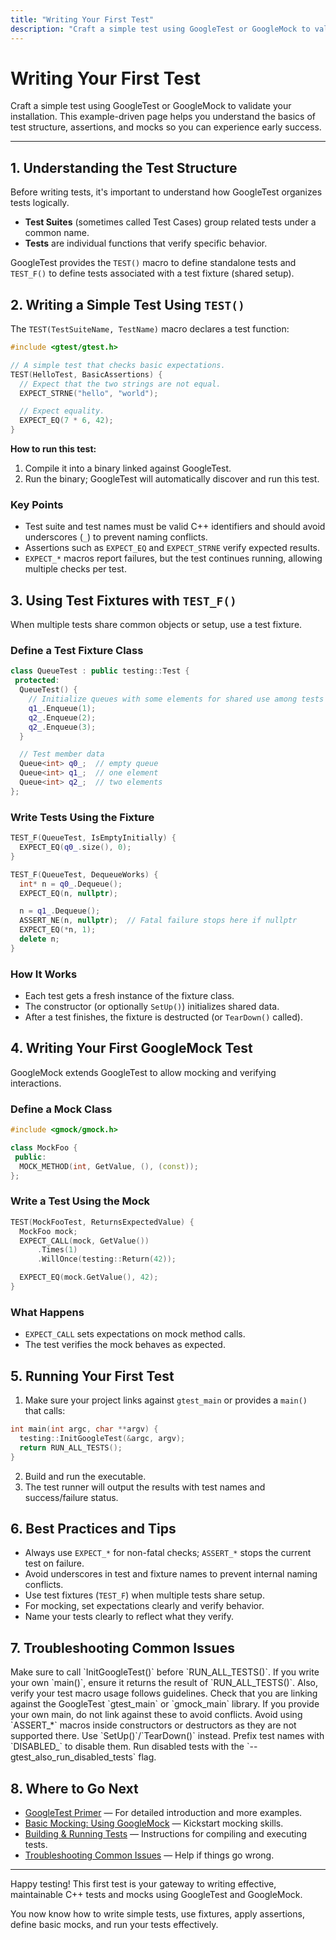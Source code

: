 ```yaml
---
title: "Writing Your First Test"
description: "Craft a simple test using GoogleTest or GoogleMock to validate your installation. This example-driven page helps you understand the basics of test structure, assertions, and mocks so you can experience early success."
---
```


# Writing Your First Test

Craft a simple test using GoogleTest or GoogleMock to validate your installation. This example-driven page helps you understand the basics of test structure, assertions, and mocks so you can experience early success.

---

## 1. Understanding the Test Structure

Before writing tests, it's important to understand how GoogleTest organizes tests logically.

- **Test Suites** (sometimes called Test Cases) group related tests under a common name.
- **Tests** are individual functions that verify specific behavior.

GoogleTest provides the `TEST()` macro to define standalone tests and `TEST_F()` to define tests associated with a test fixture (shared setup).

## 2. Writing a Simple Test Using `TEST()`

The `TEST(TestSuiteName, TestName)` macro declares a test function:

```cpp
#include <gtest/gtest.h>

// A simple test that checks basic expectations.
TEST(HelloTest, BasicAssertions) {
  // Expect that the two strings are not equal.
  EXPECT_STRNE("hello", "world");

  // Expect equality.
  EXPECT_EQ(7 * 6, 42);
}
```

**How to run this test:**
1. Compile it into a binary linked against GoogleTest.
2. Run the binary; GoogleTest will automatically discover and run this test.

### Key Points
- Test suite and test names must be valid C++ identifiers and should avoid underscores (`_`) to prevent naming conflicts.
- Assertions such as `EXPECT_EQ` and `EXPECT_STRNE` verify expected results.
- `EXPECT_*` macros report failures, but the test continues running, allowing multiple checks per test.

## 3. Using Test Fixtures with `TEST_F()`

When multiple tests share common objects or setup, use a test fixture.

### Define a Test Fixture Class

```cpp
class QueueTest : public testing::Test {
 protected:
  QueueTest() {
    // Initialize queues with some elements for shared use among tests
    q1_.Enqueue(1);
    q2_.Enqueue(2);
    q2_.Enqueue(3);
  }

  // Test member data
  Queue<int> q0_;  // empty queue
  Queue<int> q1_;  // one element
  Queue<int> q2_;  // two elements
};
```

### Write Tests Using the Fixture

```cpp
TEST_F(QueueTest, IsEmptyInitially) {
  EXPECT_EQ(q0_.size(), 0);
}

TEST_F(QueueTest, DequeueWorks) {
  int* n = q0_.Dequeue();
  EXPECT_EQ(n, nullptr);

  n = q1_.Dequeue();
  ASSERT_NE(n, nullptr);  // Fatal failure stops here if nullptr
  EXPECT_EQ(*n, 1);
  delete n;
}
```

### How It Works
- Each test gets a fresh instance of the fixture class.
- The constructor (or optionally `SetUp()`) initializes shared data.
- After a test finishes, the fixture is destructed (or `TearDown()` called).

## 4. Writing Your First GoogleMock Test

GoogleMock extends GoogleTest to allow mocking and verifying interactions.

### Define a Mock Class

```cpp
#include <gmock/gmock.h>

class MockFoo {
 public:
  MOCK_METHOD(int, GetValue, (), (const));
};
```

### Write a Test Using the Mock

```cpp
TEST(MockFooTest, ReturnsExpectedValue) {
  MockFoo mock;
  EXPECT_CALL(mock, GetValue())
      .Times(1)
      .WillOnce(testing::Return(42));

  EXPECT_EQ(mock.GetValue(), 42);
}
```

### What Happens
- `EXPECT_CALL` sets expectations on mock method calls.
- The test verifies the mock behaves as expected.

## 5. Running Your First Test

1. Make sure your project links against `gtest_main` or provides a `main()` that calls:

```cpp
int main(int argc, char **argv) {
  testing::InitGoogleTest(&argc, argv);
  return RUN_ALL_TESTS();
}
```

2. Build and run the executable.
3. The test runner will output the results with test names and success/failure status.

## 6. Best Practices and Tips

- Always use `EXPECT_*` for non-fatal checks; `ASSERT_*` stops the current test on failure.
- Avoid underscores in test and fixture names to prevent internal naming conflicts.
- Use test fixtures (`TEST_F`) when multiple tests share setup.
- For mocking, set expectations clearly and verify behavior.
- Name your tests clearly to reflect what they verify.

## 7. Troubleshooting Common Issues

<AccordionGroup title="Common Troubleshooting Topics">
<Accordion title="Test Not Running or Found">
Make sure to call `InitGoogleTest()` before `RUN_ALL_TESTS()`. If you write your own `main()`, ensure it returns the result of `RUN_ALL_TESTS()`. Also, verify your test macro usage follows guidelines.
</Accordion>
<Accordion title="Linker Errors for gtest_main or gmock_main">
Check that you are linking against the GoogleTest `gtest_main` or `gmock_main` library. If you provide your own main, do not link against these to avoid conflicts.
</Accordion>
<Accordion title="Assertion Macros in Constructors/Destructors">
Avoid using `ASSERT_*` macros inside constructors or destructors as they are not supported there. Use `SetUp()`/`TearDown()` instead.
</Accordion>
<Accordion title="Using Disabled Tests">
Prefix test names with `DISABLED_` to disable them. Run disabled tests with the `--gtest_also_run_disabled_tests` flag.
</Accordion>
</AccordionGroup>

## 8. Where to Go Next

- [GoogleTest Primer](../primer.md) — For detailed introduction and more examples.
- [Basic Mocking: Using GoogleMock](../guides/getting-started/mocking-basics.md) — Kickstart mocking skills.
- [Building & Running Tests](../getting-started/first-test-run-validation/running-tests.md) — Instructions for compiling and executing tests.
- [Troubleshooting Common Issues](../getting-started/first-test-run-validation/troubleshooting-common-issues.md) — Help if things go wrong.

---

Happy testing! This first test is your gateway to writing effective, maintainable C++ tests and mocks using GoogleTest and GoogleMock.

<Check>
You now know how to write simple tests, use fixtures, apply assertions, define basic mocks, and run your tests effectively.
</Check>